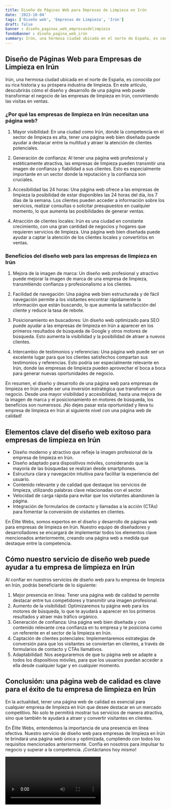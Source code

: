 ```yaml
---
title: Diseño de Páginas Web para Empresas de Limpieza en Irún
date: '2023-10-04'
tags: ['Diseño web', 'Empresas de Limpieza', 'Irún']
draft: false
banner : diseño_paginas_web_empresasdelimpieza
fondoBanner : diseño_pagina_web_irún
summary: Irún, una hermosa ciudad ubicada en el norte de España, es conocida por su rica historia y su próspera industria de limpieza. En este artículo, descubrirás cómo el diseño y desarrollo de una página web puede transformar el negocio de las empresas de limpieza en Irún, convirtiendo las visitas en ventas.
---
```


## Diseño de Páginas Web para Empresas de Limpieza en Irún

Irún, una hermosa ciudad ubicada en el norte de España, es conocida por su rica historia y su próspera industria de limpieza. En este artículo, descubrirás cómo el diseño y desarrollo de una página web puede transformar el negocio de las empresas de limpieza en Irún, convirtiendo las visitas en ventas.

### ¿Por qué las empresas de limpieza en Irún necesitan una página web?

1. Mayor visibilidad: En una ciudad como Irún, donde la competencia en el sector de limpieza es alta, tener una página web bien diseñada puede ayudar a destacar entre la multitud y atraer la atención de clientes potenciales.

2. Generación de confianza: Al tener una página web profesional y estéticamente atractiva, las empresas de limpieza pueden transmitir una imagen de confianza y fiabilidad a sus clientes. Esto es especialmente importante en un sector donde la reputación y la confianza son cruciales.

3. Accesibilidad las 24 horas: Una página web ofrece a las empresas de limpieza la posibilidad de estar disponibles las 24 horas del día, los 7 días de la semana. Los clientes pueden acceder a información sobre los servicios, realizar consultas o solicitar presupuestos en cualquier momento, lo que aumenta las posibilidades de generar ventas.

4. Atracción de clientes locales: Irún es una ciudad en constante crecimiento, con una gran cantidad de negocios y hogares que requieren servicios de limpieza. Una página web bien diseñada puede ayudar a captar la atención de los clientes locales y convertirlos en ventas.

### Beneficios del diseño web para las empresas de limpieza en Irún

1. Mejora de la imagen de marca: Un diseño web profesional y atractivo puede mejorar la imagen de marca de una empresa de limpieza, transmitiendo confianza y profesionalismo a los clientes.

2. Facilidad de navegación: Una página web bien estructurada y de fácil navegación permite a los visitantes encontrar rápidamente la información que están buscando, lo que aumenta la satisfacción del cliente y reduce la tasa de rebote.

3. Posicionamiento en buscadores: Un diseño web optimizado para SEO puede ayudar a las empresas de limpieza en Irún a aparecer en los primeros resultados de búsqueda de Google y otros motores de búsqueda. Esto aumenta la visibilidad y la posibilidad de atraer a nuevos clientes.

4. Intercambio de testimonios y referencias: Una página web puede ser un excelente lugar para que los clientes satisfechos compartan sus testimonios y referencias. Esto podría ser especialmente relevante en Irún, donde las empresas de limpieza pueden aprovechar el boca a boca para generar nuevas oportunidades de negocio.

En resumen, el diseño y desarrollo de una página web para empresas de limpieza en Irún puede ser una inversión estratégica que transforme un negocio. Desde una mayor visibilidad y accesibilidad, hasta una mejora de la imagen de marca y el posicionamiento en motores de búsqueda, los beneficios son numerosos. ¡No dejes pasar esta oportunidad y lleva tu empresa de limpieza en Irún al siguiente nivel con una página web de calidad!

<GifSeo />

<Cta />

## Elementos clave del diseño web exitoso para empresas de limpieza en Irún

- Diseño moderno y atractivo que refleje la imagen profesional de la empresa de limpieza en Irún.
- Diseño adaptado para dispositivos móviles, considerando que la mayoría de las búsquedas se realizan desde smartphones.
- Estructura clara y navegación intuitiva para facilitar la experiencia del usuario.
- Contenido relevante y de calidad que destaque los servicios de limpieza, utilizando palabras clave relacionadas con el sector.
- Velocidad de carga rápida para evitar que los visitantes abandonen la página.
- Integración de formularios de contacto y llamadas a la acción (CTAs) para fomentar la conversión de visitantes en clientes.

En Élite Webs, somos expertos en el diseño y desarrollo de páginas web para empresas de limpieza en Irún. Nuestro equipo de diseñadores y desarrolladores se encargará de implementar todos los elementos clave mencionados anteriormente, creando una página web a medida que destaque entre la competencia.

## Cómo nuestro servicio de diseño web puede ayudar a tu empresa de limpieza en Irún

Al confiar en nuestros servicios de diseño web para tu empresa de limpieza en Irún, podrás beneficiarte de lo siguiente:

1. Mejor presencia en línea: Tener una página web de calidad te permite destacar entre tus competidores y transmitir una imagen profesional.
2. Aumento de la visibilidad: Optimizaremos tu página web para los motores de búsqueda, lo que te ayudará a aparecer en los primeros resultados y atraer más tráfico orgánico.
3. Generación de confianza: Una página web bien diseñada y con contenido relevante crea confianza en tu empresa y te posiciona como un referente en el sector de la limpieza en Irún.
4. Captación de clientes potenciales: Implementaremos estrategias de conversión para que los visitantes se conviertan en clientes, a través de formularios de contacto y CTAs llamativos.
5. Adaptabilidad: Nos aseguraremos de que tu página web se adapte a todos los dispositivos móviles, para que los usuarios puedan acceder a ella desde cualquier lugar y en cualquier momento.

## Conclusión: una página web de calidad es clave para el éxito de tu empresa de limpieza en Irún

En la actualidad, tener una página web de calidad es esencial para cualquier empresa de limpieza en Irún que desee destacar en un mercado competitivo. No solo te permitirá mostrar tus servicios de manera atractiva, sino que también te ayudará a atraer y convertir visitantes en clientes.

En Élite Webs, entendemos la importancia de una presencia en línea efectiva. Nuestro servicio de diseño web para empresas de limpieza en Irún te brindará una página web única y optimizada, cumpliendo con todos los requisitos mencionados anteriormente. Confía en nosotros para impulsar tu negocio y superar a la competencia. ¡Contáctanos hoy mismo!

<Video />

<CtaBot job='Empresas de Limpieza' city='Irún'/>

<Gmaps query='Irún+españa+maps' />